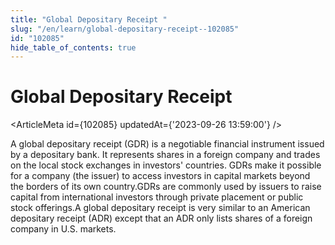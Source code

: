 ```yaml
---
title: "Global Depositary Receipt "
slug: "/en/learn/global-depositary-receipt--102085"
id: "102085"
hide_table_of_contents: true
---
```



# Global Depositary Receipt 

<ArticleMeta id={102085} updatedAt={'2023-09-26 13:59:00'} />
<div className='border-solid border-b border-t-0 my-4 border-[var(--ifm-color-gray-300)]' />

A global depositary receipt (GDR) is a negotiable financial instrument issued by a depositary bank. It represents shares in a foreign company and trades on the local stock exchanges in investors' countries. GDRs make it possible for a company (the issuer) to access investors in capital markets beyond the borders of its own country.GDRs are commonly used by issuers to raise capital from international investors through private placement or public stock offerings.A global depositary receipt is very similar to an American depositary receipt (ADR) except that an ADR only lists shares of a foreign company in U.S. markets.
